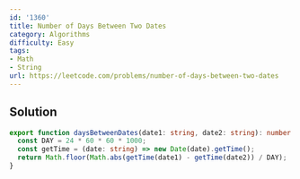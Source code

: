 ```yaml
---
id: '1360'
title: Number of Days Between Two Dates
category: Algorithms
difficulty: Easy
tags:
- Math
- String
url: https://leetcode.com/problems/number-of-days-between-two-dates
---
```


## Solution

```typescript filename="solution.ts" copy
export function daysBetweenDates(date1: string, date2: string): number {
  const DAY = 24 * 60 * 60 * 1000;
  const getTime = (date: string) => new Date(date).getTime();
  return Math.floor(Math.abs(getTime(date1) - getTime(date2)) / DAY);
}
```

